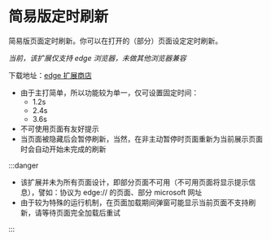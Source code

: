 # 简易版定时刷新

<Favicon href="/icon/simple-refresh.ico" />

简易版页面定时刷新。你可以在打开的（部分）页面设定定时刷新。

_当前，该扩展仅支持 edge 浏览器，未做其他浏览器兼容_

下载地址：[edge 扩展商店](https://microsoftedge.microsoft.com/addons/detail/nfdpkdmkbcdbjogjnhhmldmodbjmplna)

- 由于主打简单，所以功能较为单一，仅可设置固定时间：
  - 1.2s
  - 2.4s
  - 3.6s
- 不可使用页面有友好提示
- 当页面被隐藏后会暂停刷新，当然，在非主动暂停时页面重新为当前展示页面时会自动开始未完成的刷新

:::danger

- 该扩展并未为所有页面设计，即部分页面不可用（不可用页面将显示提示信息），譬如：协议为 edge:// 的页面、部分 microsoft 网址
- 由于较为特殊的运行机制，在页面加载期间弹窗可能显示当前页面不支持刷新，请等待页面完全加载后重试

:::
